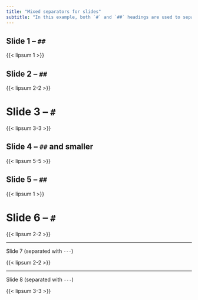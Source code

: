 ```yaml
---
title: "Mixed separators for slides"
subtitle: "In this example, both `#` and `##` headings are used to separate slides"
---
```


## Slide 1 -- `##`

{{< lipsum 1 >}}

## Slide 2 -- `##`

{{< lipsum 2-2 >}}

# Slide 3 -- `#`

{{< lipsum 3-3 >}}


## Slide 4 -- `##` and smaller {.smaller}

{{< lipsum 5-5 >}}

## Slide 5 -- `##`

{{< lipsum 1 >}}


# Slide 6 -- `#`

{{< lipsum 2-2 >}}

---

Slide 7 (separated with `---`)

{{< lipsum 2-2 >}}

---

Slide 8 (separated with `---`)

{{< lipsum 3-3 >}}


